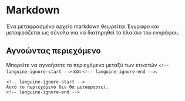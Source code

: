 # Markdown

Ένα μεταφρασμένο αρχείο markdown θεωρείται Έγγραφο και μεταφράζεται ως σύνολο για να διατηρηθεί το πλαίσιο του εγγράφου.

## Αγνοώντας περιεχόμενο

Μπορείτε να αγνοήσετε το περιεχόμενο μεταξύ των ετικετών `<!-- languine-ignore-start -->` και `<!-- languine-ignore-end -->`.

```mdx
<!-- languine-ignore-start -->
Αυτό το περιεχόμενο δεν θα μεταφραστεί.
<!-- languine-ignore-end -->
``` 